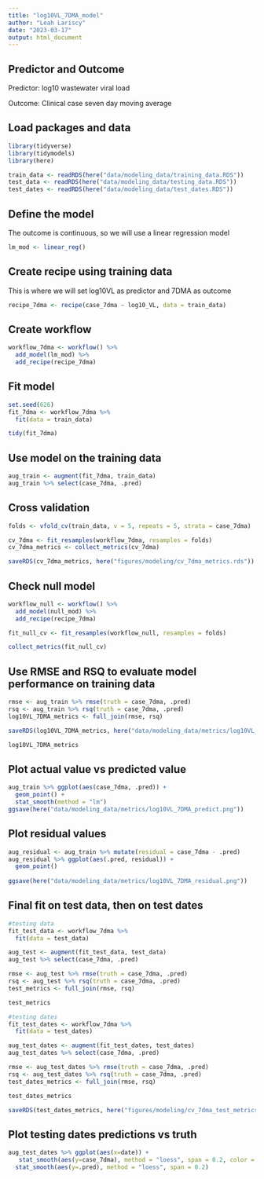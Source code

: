 ```yaml
---
title: "log10VL_7DMA_model"
author: "Leah Lariscy"
date: "2023-03-17"
output: html_document
---
```


## Predictor and Outcome

Predictor: log10 wastewater viral load

Outcome: Clinical case seven day moving average

## Load packages and data

```r
library(tidyverse)
library(tidymodels)
library(here)
```

```r
train_data <- readRDS(here("data/modeling_data/training_data.RDS"))
test_data <- readRDS(here("data/modeling_data/testing_data.RDS"))
test_dates <- readRDS(here("data/modeling_data/test_dates.RDS"))
```

## Define the model

The outcome is continuous, so we will use a linear regression model

```r
lm_mod <- linear_reg()
```

## Create recipe using training data

This is where we will set log10VL as predictor and 7DMA as outcome

```r
recipe_7dma <- recipe(case_7dma ~ log10_VL, data = train_data)
```

## Create workflow

```r
workflow_7dma <- workflow() %>% 
  add_model(lm_mod) %>% 
  add_recipe(recipe_7dma)
```

## Fit model

```r
set.seed(626)
fit_7dma <- workflow_7dma %>% 
  fit(data = train_data)

tidy(fit_7dma)
```

## Use model on the training data

```r
aug_train <- augment(fit_7dma, train_data)
aug_train %>% select(case_7dma, .pred)
```

## Cross validation

```r
folds <- vfold_cv(train_data, v = 5, repeats = 5, strata = case_7dma)

cv_7dma <- fit_resamples(workflow_7dma, resamples = folds)
cv_7dma_metrics <- collect_metrics(cv_7dma)

saveRDS(cv_7dma_metrics, here("figures/modeling/cv_7dma_metrics.rds"))
```

## Check null model

```r
workflow_null <- workflow() %>% 
  add_model(null_mod) %>% 
  add_recipe(recipe_7dma)

fit_null_cv <- fit_resamples(workflow_null, resamples = folds)

collect_metrics(fit_null_cv)
```

## Use RMSE and RSQ to evaluate model performance on training data

```r
rmse <- aug_train %>% rmse(truth = case_7dma, .pred)
rsq <- aug_train %>% rsq(truth = case_7dma, .pred)
log10VL_7DMA_metrics <- full_join(rmse, rsq)

saveRDS(log10VL_7DMA_metrics, here("data/modeling_data/metrics/log10VL_7DMA_performance.RDS"))

log10VL_7DMA_metrics

```

## Plot actual value vs predicted value

```r
aug_train %>% ggplot(aes(case_7dma, .pred)) +
  geom_point() +
  stat_smooth(method = "lm")
ggsave(here("data/modeling_data/metrics/log10VL_7DMA_predict.png"))
```

## Plot residual values

```r
aug_residual <- aug_train %>% mutate(residual = case_7dma - .pred)
aug_residual %>% ggplot(aes(.pred, residual)) +
  geom_point() 
  
ggsave(here("data/modeling_data/metrics/log10VL_7DMA_residual.png"))
```

## Final fit on test data, then on test dates

```r
#testing data
fit_test_data <- workflow_7dma %>% 
  fit(data = test_data)

aug_test <- augment(fit_test_data, test_data)
aug_test %>% select(case_7dma, .pred)

rmse <- aug_test %>% rmse(truth = case_7dma, .pred)
rsq <- aug_test %>% rsq(truth = case_7dma, .pred)
test_metrics <- full_join(rmse, rsq)

test_metrics
```

```r
#testing dates
fit_test_dates <- workflow_7dma %>% 
  fit(data = test_dates)

aug_test_dates <- augment(fit_test_dates, test_dates)
aug_test_dates %>% select(case_7dma, .pred)

rmse <- aug_test_dates %>% rmse(truth = case_7dma, .pred)
rsq <- aug_test_dates %>% rsq(truth = case_7dma, .pred)
test_dates_metrics <- full_join(rmse, rsq)

test_dates_metrics

saveRDS(test_dates_metrics, here("figures/modeling/cv_7dma_test_metrics.rds"))
```

## Plot testing dates predictions vs truth

```r
aug_test_dates %>% ggplot(aes(x=date)) +
   stat_smooth(aes(y=case_7dma), method = "loess", span = 0.2, color = "black") +
  stat_smooth(aes(y=.pred), method = "loess", span = 0.2)
```
